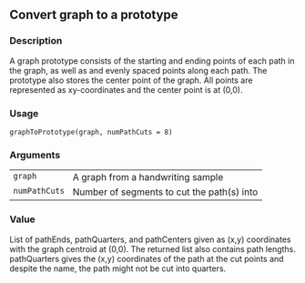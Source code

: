 
## Convert graph to a prototype {.unnumbered}


### Description

A graph prototype consists of the starting and ending points of each path in
the graph, as well as and evenly spaced points along each path. The prototype
also stores the center point of the graph. All points are represented as
xy-coordinates and the center point is at (0,0).



### Usage

<pre><code class='language-R'>graphToPrototype(graph, numPathCuts = 8)
</code></pre>


### Arguments

<table>
<tr><td style = "white-space: nowrap; font-family: monospace; vertical-align: top"><code id="graph">graph</code></td>
<td>
A graph from a handwriting sample
</td></tr>
<tr><td style = "white-space: nowrap; font-family: monospace; vertical-align: top"><code id="numPathCuts">numPathCuts</code></td>
<td>
Number of segments to cut the path(s) into
</td></tr>
</table>


### Value

List of pathEnds, pathQuarters, and pathCenters given as (x,y)
coordinates with the graph centroid at (0,0). The returned list also
contains path lengths. pathQuarters gives the (x,y) coordinates of the path
at the cut points and despite the name, the path might not be cut into
quarters.


